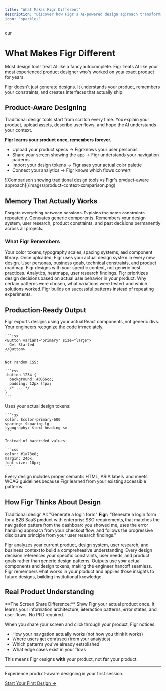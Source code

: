 ```yaml
---
title: "What Makes Figr Different"
description: "Discover how Figr's AI-powered design approach transforms the way teams create product interfaces."
icon: "sparkles"
---
```


cur

# What Makes Figr Different

Most design tools treat AI like a fancy autocomplete. Figr treats AI like your most experienced product designer who's worked on your exact product for years.

<Info>
  Figr doesn't just generate designs. It understands your product, remembers your constraints, and creates interfaces that actually ship.
</Info>

## Product-Aware Designing

Traditional design tools start from scratch every time. You explain your product, upload assets, describe user flows, and hope the AI understands your context.

**Figr learns your product once, remembers forever.**

- Upload your product specs → Figr knows your user personas
- Share your screen showing the app → Figr understands your navigation patterns
- Import your design tokens → Figr uses your actual color palette
- Connect your analytics → Figr knows which flows convert

<Frame>
  ![Comparison showing traditional design tools vs Figr's product-aware approach](/images/product-context-comparison.png)
</Frame>

## Memory That Actually Works

<CardGroup cols={2}>
  <Card title="Traditional AI" icon="brain">
    Forgets everything between sessions. Explains the same constraints repeatedly. Generates generic components.
  </Card>
  <Card title="Figr's Memory" icon="database">
    Remembers your design system, user research, product constraints, and past decisions permanently across all projects.
  </Card>
</CardGroup>

### What Figr Remembers

<AccordionGroup>
  <Accordion title="Design System & Components">
    Your color tokens, typography scales, spacing systems, and component library. Once uploaded, Figr uses your actual design system in every new design.
  </Accordion>
  <Accordion title="Product Context">
    User personas, business goals, technical constraints, and product roadmap. Figr designs with your specific context, not generic best practices.
  </Accordion>
  <Accordion title="User Behavior Data">
    Analytics, heatmaps, user research findings. Figr prioritizes design decisions based on actual user behavior in your product.
  </Accordion>
  <Accordion title="Past Design Decisions">
    Why certain patterns were chosen, what variations were tested, and which solutions worked. Figr builds on successful patterns instead of repeating experiments.
  </Accordion>
</AccordionGroup>

## Production-Ready Output

<Tabs>
  <Tab title="Component-Mapped">
    Figr exports designs using your actual React components, not generic divs. Your engineers recognize the code immediately.

    ```jsx
    <Button variant="primary" size="large">
      Get Started
    </Button>
    ```

    Not random CSS:

    ```css
    .button-1234 {
      background: #0066cc;
      padding: 12px 24px;
      /* ... */
    }
    ```
  </Tab>
  <Tab title="Design Token Mapped">
    Uses your actual design tokens:

    ```jsx
    color: $color-primary-600
    spacing: $spacing-lg
    typography: $text-heading-sm
    ```

    Instead of hardcoded values:

    ```css
    color: #1a73e8;
    margin: 24px;
    font-size: 18px;
    ```
  </Tab>
  <Tab title="Accessible by Default">
    Every design includes proper semantic HTML, ARIA labels, and meets WCAG guidelines because Figr learned from your existing accessible patterns.
  </Tab>
</Tabs>

## How Figr Thinks About Design

Traditional design AI: "Generate a login form"
**Figr:** "Generate a login form for a B2B SaaS product with enterprise SSO requirements, that matches the navigation pattern from the dashboard you showed me, uses the error handling approach from your checkout flow, and follows the progressive disclosure principle from your user research findings."

<Steps>
  <Step title="Understands Your Product">
    Figr analyzes your current product, design system, user research, and business context to build a comprehensive understanding.
  </Step>
  <Step title="Applies Your Context">
    Every design decision references your specific constraints, user needs, and product goals rather than generic design patterns.
  </Step>
  <Step title="Creates Production-Ready Designs">
    Outputs use your actual components and design tokens, making the engineer handoff seamless.
  </Step>
  <Step title="Learns and Improves">
    Figr remembers what works in your product and applies those insights to future designs, building institutional knowledge.
  </Step>
</Steps>

## Real Product Understanding

<tip>
  **The Screen Share Difference:** Show Figr your actual product once. It learns your information architecture, interaction patterns, error states, and user flows. No PRD required.
</tip>

When you share your screen and click through your product, Figr notices:

- How your navigation actually works (not how you think it works)
- Where users get confused (from your analytics)
- Which patterns you've already established
- What edge cases exist in your flows

This means Figr designs **with** your product, not **for** your product.

---

<Card title="Ready to see the difference?" icon="rocket">
  Experience product-aware designing in your first session.

  [Start Your First Design →](/getting-started/tutorial/first-design-5-minutes)
</Card>